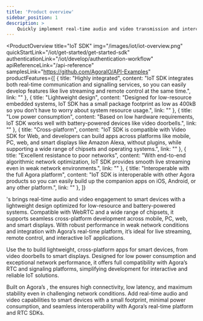 ```yaml
---
title: 'Product overview'
sidebar_position: 1
description: >
    Quickly implement real-time audio and video transmission and intercommunication for IoT use cases..
---
```



<ProductOverview
  title="IoT SDK"
  img="/images/iot/iot-overview.png"
  quickStartLink="/iot/get-started/get-started-sdk"
  authenticationLink="/iot/develop/authentication-workflow"
  apiReferenceLink="/api-reference"
  samplesLink="https://github.com/AgoraIO/API-Examples"
  productFeatures={[
    {
      title: "Highly integrated",
      content: "IoT SDK integrates both real-time communication and signalling services, so you can easily develop features like live streaming and remote control at the same time.",
      link: ""
    },
    {
      title: "Lightweight design",
      content: "Designed for low-resource embedded systems, IoT SDK has a small package footprint as low as 400kB so you don’t have to worry about system resource usage.",
      link: ""
    },
    {
      title: "Low power consumption",
      content: "Based on low hardware requirements, IoT SDK works well with battery-powered devices like video doorbells.",
      link: ""
    },
    {
      title: "Cross-platform",
      content: "IoT SDK is compatible with Video SDK for Web, and developers can build apps across platforms like mobile, PC, web, and smart displays like Amazon Alexa, without plugins, while supporting a wide range of chipsets and operating systems.",
      link: ""
    },
    {
      title: "Excellent resistance to poor networks",
      content: "With end-to-end algorithmic network optimization, IoT SDK provides smooth live streaming even in weak network environments.",
      link: ""
    },
    {
      title: "Interoperable with the full Agora platform",
      content: "IoT SDK is interoperable with other Agora products so you can easily build up the companion apps on iOS, Android, or any other platform.",
      link: ""
    },
  ]}
>

<Vg k="COMPANY" />'s <Vg k="IOT" /> brings real-time audio and video engagement to smart devices with a lightweight design optimized for low-resource and battery-powered systems. Compatible with WebRTC and a wide range of chipsets, it supports seamless cross-platform development across mobile, PC, web, and smart displays. With robust performance in weak network conditions and integration with Agora’s real-time platform, it’s ideal for live streaming, remote control, and interactive IoT applications.

Use the <Vg k="IOT" /> to build lightweight, cross-platform apps for smart devices, from video doorbells to smart displays. Designed for low power consumption and exceptional network performance, it offers full compatibility with Agora’s RTC and signaling platforms, simplifying development for interactive and reliable IoT solutions.

Built on Agora’s <Vg k="BACKEND_NAME"/>, the <Vg k="IOT" /> ensures high connectivity, low latency, and maximum stability even in challenging network conditions. Add real-time audio and video capabilities to smart devices with a small footprint, minimal power consumption, and seamless interoperability with Agora’s real-time platform and RTC SDKs.

</ProductOverview>